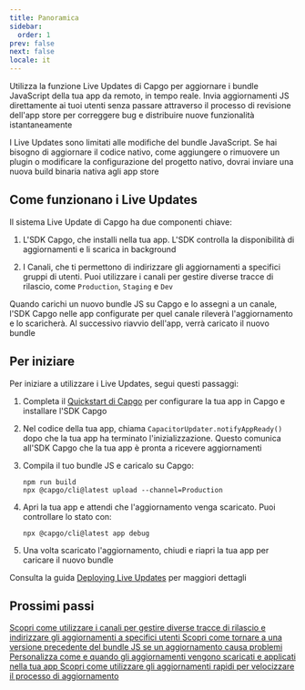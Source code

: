 ```yaml
---
title: Panoramica
sidebar:
  order: 1
prev: false
next: false
locale: it
---
```



Utilizza la funzione Live Updates di Capgo per aggiornare i bundle JavaScript della tua app da remoto, in tempo reale. Invia aggiornamenti JS direttamente ai tuoi utenti senza passare attraverso il processo di revisione dell'app store per correggere bug e distribuire nuove funzionalità istantaneamente

<Aside>

I Live Updates sono limitati alle modifiche del bundle JavaScript. Se hai bisogno di aggiornare il codice nativo, come aggiungere o rimuovere un plugin o modificare la configurazione del progetto nativo, dovrai inviare una nuova build binaria nativa agli app store

</Aside>

## Come funzionano i Live Updates

Il sistema Live Update di Capgo ha due componenti chiave:

1. L'SDK Capgo, che installi nella tua app. L'SDK controlla la disponibilità di aggiornamenti e li scarica in background

2. I Canali, che ti permettono di indirizzare gli aggiornamenti a specifici gruppi di utenti. Puoi utilizzare i canali per gestire diverse tracce di rilascio, come `Production`, `Staging` e `Dev`

Quando carichi un nuovo bundle JS su Capgo e lo assegni a un canale, l'SDK Capgo nelle app configurate per quel canale rileverà l'aggiornamento e lo scaricherà. Al successivo riavvio dell'app, verrà caricato il nuovo bundle

## Per iniziare

Per iniziare a utilizzare i Live Updates, segui questi passaggi:

<Steps>

1. Completa il [Quickstart di Capgo](/docs/getting-started/quickstart) per configurare la tua app in Capgo e installare l'SDK Capgo

2. Nel codice della tua app, chiama `CapacitorUpdater.notifyAppReady()` dopo che la tua app ha terminato l'inizializzazione. Questo comunica all'SDK Capgo che la tua app è pronta a ricevere aggiornamenti

3. Compila il tuo bundle JS e caricalo su Capgo:
   ```shell
   npm run build
   npx @capgo/cli@latest upload --channel=Production 
   ```

4. Apri la tua app e attendi che l'aggiornamento venga scaricato. Puoi controllare lo stato con:
   ```shell
   npx @capgo/cli@latest app debug
   ```

5. Una volta scaricato l'aggiornamento, chiudi e riapri la tua app per caricare il nuovo bundle

</Steps>

Consulta la guida [Deploying Live Updates](/docs/getting-started/deploy) per maggiori dettagli

## Prossimi passi

<CardGrid stagger>
  <a href="/docs/live-updates/channels/">
    <Card title="Canali" icon="bars">
      Scopri come utilizzare i canali per gestire diverse tracce di rilascio e indirizzare gli aggiornamenti a specifici utenti
    </Card>
  </a>

  <a href="/docs/live-updates/rollbacks/">
    <Card title="Rollback" icon="left-arrow">
      Scopri come tornare a una versione precedente del bundle JS se un aggiornamento causa problemi
    </Card>
  </a>

  <a href="/docs/live-updates/update-behavior/">
    <Card title="Comportamento degli aggiornamenti" icon="setting">
      Personalizza come e quando gli aggiornamenti vengono scaricati e applicati nella tua app
    </Card>
  </a>
  <a href="/docs/live-updates/fast-updates/">
    <Card title="Aggiornamenti rapidi" icon="starlight">
      Scopri come utilizzare gli aggiornamenti rapidi per velocizzare il processo di aggiornamento
    </Card>
  </a>
</CardGrid>